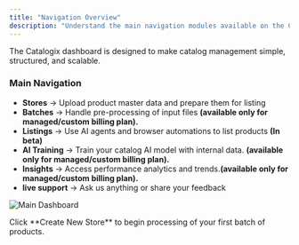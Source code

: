 ```yaml
---
title: "Navigation Overview"
description: "Understand the main navigation modules available on the Catalogix dashboard."
---
```


<Info>
The Catalogix dashboard is designed to make catalog management simple, structured, and scalable.
</Info>

### Main Navigation

- **Stores** → Upload product master data and prepare them for listing 
- **Batches** → Handle pre-processing of input files **(available only for managed/custom billing plan).**  
- **Listings** → Use AI agents and browser automations to list products **(In beta)**  
- **AI Training** → Train your catalog AI model with internal data. **(available only for managed/custom billing plan).** 
- **Insights** → Access performance analytics and trends.**(available only for managed/custom billing plan).** 
- **live support** → Ask us anything or share your feedback 

![Main Dashboard](https://assets.catalogix.ai/ac02727b493fba972f360c18a2a337ee)

<Tip>
Click **Create New Store** to begin processing of your first batch of products.
</Tip>
